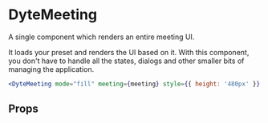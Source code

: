 # DyteMeeting

A single component which renders an entire meeting UI.

It loads your preset and renders the UI based on it.
With this component, you don't have to handle all the states,
dialogs and other smaller bits of managing the application.

```jsx live
<DyteMeeting mode="fill" meeting={meeting} style={{ height: '480px' }} />
```

## Props

<PropsTable of="dyte-meeting" />
